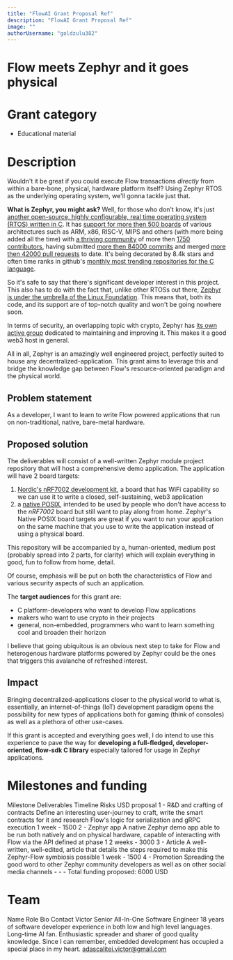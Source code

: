 ```yaml
---
title: "FlowAI Grant Proposal Ref"
description: "FlowAI Grant Proposal Ref"
image: ""
authorUsername: "goldzulu382"
---
```


# Flow meets Zephyr and it goes physical
# Grant category
* Educational material

# Description
Wouldn't it be great if you could execute Flow transactions _directly_ from within a bare-bone, physical, hardware platform itself? Using Zephyr RTOS as the underlying operating system, we'll gonna tackle just that.

**What is Zephyr, you might ask?** Well, for those who don't know, it's just [another open-source, highly configurable, real time operating system (RTOS) written in C](https://zephyrproject.org/). It has [support for more then 500 boards](https://docs.zephyrproject.org/latest/boards/index.html) of various architectures such as ARM, x86, RISC-V, MIPS and others (with more being added all the time) with [a thriving community](https://discord.com/invite/Ck7jw53nU2) of more then [1750 contributors](https://github.com/zephyrproject-rtos/zephyr/graphs/contributors), having submitted [more then 84000 commits](https://github.com/zephyrproject-rtos/zephyr/commits/main) and merged [more then 42000 pull requests](https://github.com/zephyrproject-rtos/zephyr/pulls) to date. It's being decorated by 8.4k stars and often time ranks in github's [monthly most trending repositories for the C language](https://github.com/zephyrproject-rtos/zephyr).

So it's safe to say that there's significant developer interest in this project. This also has to do with the fact that, unlike other RTOSs out there, [Zephyr is under the umbrella of the Linux Foundation](https://www.forbes.com/sites/federicoguerrini/2016/02/19/the-internet-of-things-goes-open-source-with-linux-foundations-zephyr-project/). This means that, both its code, and its support are of top-notch quality and won't be going nowhere soon.

In terms of security, an overlapping topic with crypto, Zephyr has [its own active group](https://docs.zephyrproject.org/latest/security/security-overview.html) dedicated to maintaining and improving it. This makes it a good web3 host in general.

All in all, Zephyr is an amazingly well engineered project, perfectly suited to house any decentralized-application. This grant aims to leverage this and bridge the knowledge gap between Flow's resource-oriented paradigm and the physical world.

## Problem statement
As a developer, I want to learn to write Flow powered applications that run on non-traditional, native, bare-metal hardware.

## Proposed solution
The deliverables will consist of a well-written Zephyr module project repository that will host a comprehensive demo application. The application will have 2 board targets:

1. [Nordic's nRF7002 development kit](https://www.nordicsemi.com/Products/Development-hardware/nRF7002-DK), a board that has WiFi capability so we can use it to write a closed, self-sustaining, web3 application
2. a [native POSIX](https://docs.zephyrproject.org/latest/boards/posix/doc/arch_soc.html), intended to be used by people who don't have access to the _nRF7002_ board but still want to play along from home. Zephyr's Native POSIX board targets are great if you want to run your application on the same machine that you use to write the application instead of using a physical board.

This repository will be accompanied by a, human-oriented, medium post (probably spread into 2 parts, for clarity) which will explain everything in good, fun to follow from home, detail.

Of course, emphasis will be put on both the characteristics of Flow and various security aspects of such an application.

The **target audiences** for this grant are:

* C platform-developers who want to develop Flow applications
* makers who want to use crypto in their projects
* general, non-embedded, programmers who want to learn something cool and broaden their horizon

I believe that going ubiquitous is an obvious next step to take for Flow and heterogenous hardware platforms powered by Zephyr could be the ones that triggers this avalanche of refreshed interest.

## Impact
Bringing decentralized-applications closer to the physical world to what is, essentially, an internet-of-things (IoT) development paradigm opens the possibility for new types of applications both for gaming (think of consoles) as well as a plethora of other use-cases.

If this grant is accepted and everything goes well, I do intend to use this experience to pave the way for **developing a full-fledged, developer-oriented, flow-sdk C library** especially tailored for usage in Zephyr applications.

# Milestones and funding
Milestone	Deliverables	Timeline	Risks	USD proposal
1 - R&D and crafting of contracts	Define an interesting user-journey to craft, write the smart contracts for it and research Flow's logic for serialization and gRPC execution	1 week	-	1500
2 - Zephyr app	A native Zephyr demo app able to be run both natively and on physical hardware, capable of interacting with Flow via the API defined at phase 1	2 weeks	-	3000
3 - Article	A well-written, well-edited, article that details the steps required to make this Zephyr-Flow symbiosis possible	1 week	-	1500
4 - Promotion	Spreading the good word to other Zephyr community developers as well as on other social media channels	-	-	-
Total funding proposed: 6000 USD

# Team
Name	Role	Bio	Contact
Victor	Senior All-In-One Software Engineer	18 years of software developer experience in both low and high level languages. Long-time AI fan. Enthusiastic spreader and sharer of good quality knowledge. Since I can remember, embedded development has occupied a special place in my heart.	[adascalitei.victor@gmail.com](mailto:adascalitei.victor@gmail.com)

